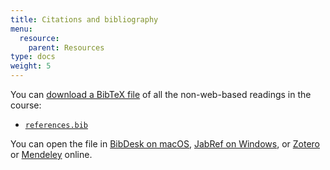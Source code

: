 ```yaml
---
title: Citations and bibliography
menu:
  resource:
    parent: Resources
type: docs
weight: 5
---
```


You can [download a BibTeX file](/bib/references.bib) of all the non-web-based readings in the course:

- [<i class="fas fa-book"></i> `references.bib`](/bib/references.bib)

You can open the file in [BibDesk on macOS](http://bibdesk.sourceforge.net/), [JabRef on Windows](http://www.jabref.org/), or [Zotero](https://www.zotero.org/) or [Mendeley](https://www.mendeley.com/) online.

